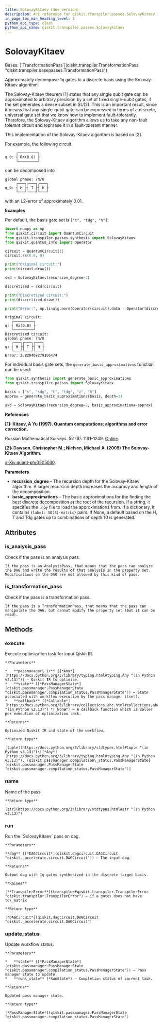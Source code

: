 ```yaml
---
title: SolovayKitaev (dev version)
description: API reference for qiskit.transpiler.passes.SolovayKitaev in the dev version of qiskit
in_page_toc_min_heading_level: 1
python_api_type: class
python_api_name: qiskit.transpiler.passes.SolovayKitaev
---
```


# SolovayKitaev

<Class id="qiskit.transpiler.passes.SolovayKitaev" isDedicatedPage={true} github="https://github.com/Qiskit/qiskit/tree/main/qiskit/transpiler/passes/synthesis/solovay_kitaev_synthesis.py#L41-L193" signature="qiskit.transpiler.passes.SolovayKitaev(*args, **kwargs)" modifiers="class">
  Bases: [`TransformationPass`](qiskit.transpiler.TransformationPass "qiskit.transpiler.basepasses.TransformationPass")

  Approximately decompose 1q gates to a discrete basis using the Solovay-Kitaev algorithm.

  The Solovay-Kitaev theorem \[1] states that any single qubit gate can be approximated to arbitrary precision by a set of fixed single-qubit gates, if the set generates a dense subset in $SU(2)$. This is an important result, since it means that any single-qubit gate can be expressed in terms of a discrete, universal gate set that we know how to implement fault-tolerantly. Therefore, the Solovay-Kitaev algorithm allows us to take any non-fault tolerant circuit and rephrase it in a fault-tolerant manner.

  This implementation of the Solovay-Kitaev algorithm is based on \[2].

  For example, the following circuit

  ```text
       ┌─────────┐
  q_0: ┤ RX(0.8) ├
       └─────────┘
  ```

  can be decomposed into

  ```text
  global phase: 7π/8
       ┌───┐┌───┐┌───┐
  q_0: ┤ H ├┤ T ├┤ H ├
       └───┘└───┘└───┘
  ```

  with an L2-error of approximately 0.01.

  **Examples**

  Per default, the basis gate set is `["t", "tdg", "h"]`:

  ```python
  import numpy as np
  from qiskit.circuit import QuantumCircuit
  from qiskit.transpiler.passes.synthesis import SolovayKitaev
  from qiskit.quantum_info import Operator

  circuit = QuantumCircuit(1)
  circuit.rx(0.8, 0)

  print("Original circuit:")
  print(circuit.draw())

  skd = SolovayKitaev(recursion_degree=2)

  discretized = skd(circuit)

  print("Discretized circuit:")
  print(discretized.draw())

  print("Error:", np.linalg.norm(Operator(circuit).data - Operator(discretized).data))
  ```

  ```text
  Original circuit:
     ┌─────────┐
  q: ┤ Rx(0.8) ├
     └─────────┘
  Discretized circuit:
  global phase: 7π/8
     ┌───┐┌───┐┌───┐
  q: ┤ H ├┤ T ├┤ H ├
     └───┘└───┘└───┘
  Error: 2.828408279166474
  ```

  For individual basis gate sets, the `generate_basic_approximations` function can be used:

  ```python
  from qiskit.synthesis import generate_basic_approximations
  from qiskit.transpiler.passes import SolovayKitaev

  basis = ["s", "sdg", "t", "tdg", "z", "h"]
  approx = generate_basic_approximations(basis, depth=3)

  skd = SolovayKitaev(recursion_degree=2, basic_approximations=approx)
  ```

  **References**

  **\[1]: Kitaev, A Yu (1997). Quantum computations: algorithms and error correction.**

  Russian Mathematical Surveys. 52 (6): 1191–1249. [Online](https://iopscience.iop.org/article/10.1070/RM1997v052n06ABEH002155).

  **\[2]: Dawson, Christopher M.; Nielsen, Michael A. (2005) The Solovay-Kitaev Algorithm.**

  [arXiv:quant-ph/0505030](https://arxiv.org/abs/quant-ph/0505030).

  **Parameters**

  *   **recursion\_degree** – The recursion depth for the Solovay-Kitaev algorithm. A larger recursion depth increases the accuracy and length of the decomposition.
  *   **basic\_approximations** – The basic approximations for the finding the best discrete decomposition at the root of the recursion. If a string, it specifies the `.npy` file to load the approximations from. If a dictionary, it contains `{label: SO(3)-matrix}` pairs. If None, a default based on the H, T and Tdg gates up to combinations of depth 10 is generated.

  ## Attributes

  ### is\_analysis\_pass

  <Attribute id="qiskit.transpiler.passes.SolovayKitaev.is_analysis_pass">
    Check if the pass is an analysis pass.

    If the pass is an AnalysisPass, that means that the pass can analyze the DAG and write the results of that analysis in the property set. Modifications on the DAG are not allowed by this kind of pass.
  </Attribute>

  ### is\_transformation\_pass

  <Attribute id="qiskit.transpiler.passes.SolovayKitaev.is_transformation_pass">
    Check if the pass is a transformation pass.

    If the pass is a TransformationPass, that means that the pass can manipulate the DAG, but cannot modify the property set (but it can be read).
  </Attribute>

  ## Methods

  ### execute

  <Function id="qiskit.transpiler.passes.SolovayKitaev.execute" github="https://github.com/Qiskit/qiskit/tree/main/qiskit/transpiler/basepasses.py#L189-L211" signature="execute(passmanager_ir, state, callback=None)">
    Execute optimization task for input Qiskit IR.

    **Parameters**

    *   **passmanager\_ir** ([*Any*](https://docs.python.org/3/library/typing.html#typing.Any "(in Python v3.13)")) – Qiskit IR to optimize.
    *   **state** ([*PassManagerState*](qiskit.passmanager.PassManagerState "qiskit.passmanager.compilation_status.PassManagerState")) – State associated with workflow execution by the pass manager itself.
    *   **callback** ([*Callable*](https://docs.python.org/3/library/collections.abc.html#collections.abc.Callable "(in Python v3.13)") *| None*) – A callback function which is caller per execution of optimization task.

    **Returns**

    Optimized Qiskit IR and state of the workflow.

    **Return type**

    [tuple](https://docs.python.org/3/library/stdtypes.html#tuple "(in Python v3.13)")\[[*Any*](https://docs.python.org/3/library/typing.html#typing.Any "(in Python v3.13)"), [qiskit.passmanager.compilation\_status.PassManagerState](qiskit.passmanager.PassManagerState "qiskit.passmanager.compilation_status.PassManagerState")]
  </Function>

  ### name

  <Function id="qiskit.transpiler.passes.SolovayKitaev.name" github="https://github.com/Qiskit/qiskit/tree/main/qiskit/passmanager/base_tasks.py#L68-L70" signature="name()">
    Name of the pass.

    **Return type**

    [str](https://docs.python.org/3/library/stdtypes.html#str "(in Python v3.13)")
  </Function>

  ### run

  <Function id="qiskit.transpiler.passes.SolovayKitaev.run" github="https://github.com/Qiskit/qiskit/tree/main/qiskit/transpiler/passes/synthesis/solovay_kitaev_synthesis.py#L158-L193" signature="run(dag)">
    Run the `SolovayKitaev` pass on dag.

    **Parameters**

    **dag** ([*DAGCircuit*](qiskit.dagcircuit.DAGCircuit "qiskit._accelerate.circuit.DAGCircuit")) – The input dag.

    **Returns**

    Output dag with 1q gates synthesized in the discrete target basis.

    **Raises**

    [**TranspilerError**](transpiler#qiskit.transpiler.TranspilerError "qiskit.transpiler.TranspilerError") – if a gates does not have to\_matrix

    **Return type**

    [*DAGCircuit*](qiskit.dagcircuit.DAGCircuit "qiskit._accelerate.circuit.DAGCircuit")
  </Function>

  ### update\_status

  <Function id="qiskit.transpiler.passes.SolovayKitaev.update_status" github="https://github.com/Qiskit/qiskit/tree/main/qiskit/transpiler/basepasses.py#L213-L221" signature="update_status(state, run_state)">
    Update workflow status.

    **Parameters**

    *   **state** ([*PassManagerState*](qiskit.passmanager.PassManagerState "qiskit.passmanager.compilation_status.PassManagerState")) – Pass manager state to update.
    *   **run\_state** (*RunState*) – Completion status of current task.

    **Returns**

    Updated pass manager state.

    **Return type**

    [*PassManagerState*](qiskit.passmanager.PassManagerState "qiskit.passmanager.compilation_status.PassManagerState")
  </Function>
</Class>

